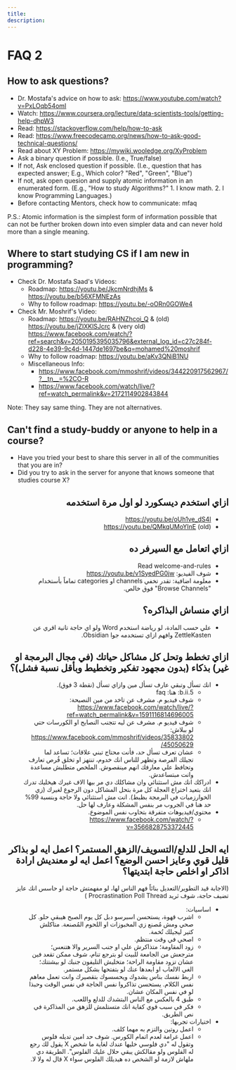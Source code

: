 ```yaml
---
title:
description:
---
```



# FAQ 2

## How to ask questions?

- Dr. Mostafa's advice on how to ask: https://www.youtube.com/watch?v=PxLOqb54omI
- Watch: https://www.coursera.org/lecture/data-scientists-tools/getting-help-dhpW3
- Read:  https://stackoverflow.com/help/how-to-ask
- Read: https://www.freecodecamp.org/news/how-to-ask-good-technical-questions/
- Read about XY Problem: https://mywiki.wooledge.org/XyProblem
- Ask a binary question if possible. (I.e., True/false)
- If not, Ask enclosed question if possible. (I.e., question that has expected answer; E.g., Which color? "Red", "Green", "Blue")
- If not, ask open quesion and supply atomic information in an enumerated form. (E.g., "How to study Algorithms?" 1. I know math. 2. I know Programming Languages.)
- Before contacting Mentors, check how to communicate: ⁠mfaq

<Callout type="info" emoji="ℹ️">
  P.S.: Atomic information is the simplest form of information possible that can not be further broken down into even simpler data and can never hold more than a single meaning.
</Callout>

## Where to start studying CS if I am new in programming?

- Check Dr. Mostafa Saad's Videos:
  - Roadmap: https://youtu.be/JkcmNrdhjMs & https://youtu.be/b56XFMNEzAs
  - Why to follow roadmap: https://youtu.be/-oORn0GOWe4
- Check Mr. Moshrif's Video:
  - Roadmap: https://youtu.be/RAHNZhcoi_Q & (old) https://youtu.be/jZIXKlSJcrc & (very old) https://www.facebook.com/watch/?ref=search&v=2050195395035796&external_log_id=c27c284f-d228-4e39-9c4d-1447de1697be&q=mohamed%20moshrif
  - Why to follow roadmap: https://youtu.be/aKv3QNiB1NU
  - Miscellaneous Info:
    - https://www.facebook.com/mmoshrif/videos/344220917562967/?__tn__=%2CO-R
    - https://www.facebook.com/watch/live/?ref=watch_permalink&v=2172114902843844

<Callout type="info" emoji="ℹ️">
Note: They say same thing. They are not alternatives.
</Callout>

## Can't find a study-buddy or anyone to help in a course?

- Have you tried your best to share this server in all of the communities that you are in?
- Did you try to ask in the server for anyone that knows someone that studies course X?

<div dir="rtl">

## ازاي استخدم ديسكورد لو اول مرة استخدمه

- https://youtu.be/oUh1ve_dS4I
- https://youtu.be/QMkqUMoYInE (old)

## ازاي اتعامل مع السيرفر ده

- Read ⁠welcome-and-rules
- شوف الفيديو: https://youtu.be/v1SyedPG0jw
- معلومة اضافية: تقدر تخفي channels او categories تماماً بأستخدام "Browse Channels" فوق خالص.

## ازاي منساش البذاكره؟

- علي حسب المادة، لو رياضة استخدم Word ولو اي حاجة تانية اقري عن ZettleKasten وافهم ازاي تستخدمه جوا Obsidian.

## ازاي تخطط وتحل كل مشاكل حياتك (في مجال البرمجة او غير) بذكاء (بدون مجهود تفكير وتخطيط وبأقل نسبة فشل)؟

- انك تسأل وتبقي عارف تسأل مين وازاي تسأل (نقطة 3 فوق).
  - 5.b.ii: هنا: ⁠faq⁠
  - شوف فيديو م. مشرف عن تاخد من مين النصيحة: https://www.facebook.com/watch/live/?ref=watch_permalink&v=1591116814696005
  - شوف فيديو م. مشرف عن ليه تتجنب النصايح او الكورسات حتي لو ببلاش: https://www.facebook.com/mmoshrif/videos/3583380245050629/
  - عشان تعرف تسأل حد، فأنت محتاج تبني علاقات؛ تساعد لما تجيلك الفرصة وتظهر للناس انك خدوم، تنتهز او تخلق فُرص تعارف وتحافظ علي معارفك انهم مينقصوش. الملخص متطلبش مساعدة وانت مبتساعدش.
- ادراكك انك مش استثنائي وان مشاكلك دي مر بيها الاف غيرك هيخليك تدرك انك بتعيد اختراع العجلة كل مرة بتحل المشاكل دون الرجوع لغيرك (زي الخوارزميات في البرمجة بظبط). انت مش استثنائي ولا حاجة وبنسبة 99% حد هنا في الجروب مر بنفس المشكلة وعارف لها حل.
- محتوي/فيديوهات متفرقة بتحاوب نفس الموضوع.
  - https://www.facebook.com/watch/?v=3566828753372445

## ايه الحل للدلع/التسويف/الزهق المستمر؟ اعمل ايه لو بذاكر قليل قوي وعايز احسن الوضع؟ اعمل ايه لو معنديش ارادة اذاكر او اخلص حاجة ابتديتها؟

<Callout type="info" emoji="ℹ️">
(الاجابة قيد التطوير/التعديل بنائاً فهم الناس لها، لو مفهمتش حاجة او حاسس انك عايز تضيف حاجة، شوف ثريد Procrastination Poll Thread )
</Callout>

- اساسيات:
  - اشرب قهوة، يستحسن اسبرسو دبل كل يوم الصبح هيبقي حلو. كل صحي ومش مُصنع زي المخبوزات او اللحوم المُصنعة. متاكلش كتير ليجيلك تُخمة.
  - اصحي في وقت منتظم.
  - زود المقاومة؛ متذاكرش علي او جنب السرير والا هتنعس؛ مترجعش من الجامعة للبيت لو بترجع تنام، شوف ممكن تقعد فين عشان تزود مقاومة الراحة؛ متخليش التليفون جنبك لو بيشتتك؛ الغي الالعاب او ابعدها عنك لو بتفتحها بشكل مستمر.
  - اربط نفسك بناس يشدوك ويحسسوك بتقصيرك وانت تعمل معاهم نفس الكلام. يستحسن تذاكروا نفس الحاجة في نفس الوقت وحبذا لو في نفس المكان عشان.
  - طبق 4 بالعكس مع الناس البتشدك للدلع واللعب.
  - فكر في سبب قوي كفاية انك متستلمش للزهق من المذاكرة في نص الطريق.
- اختيارات تجربها:
  - اعمل روتين والتزم به مهما كلف.
  - اعمل غرامة لعدم اتمام الكورس. شوف حد امين تديله فلوس وتقول له "دي فلوسي خليها عندك لغاية ما شخص X يقول لك رجع له الفلوس ولو مقالكش يبقي حلال عليك الفلوس". الطريقة دي ملهاش لازمة لو الشخص ده هيديلك الفلوس سواء X قال له وﻻ ﻻ.

</div>
